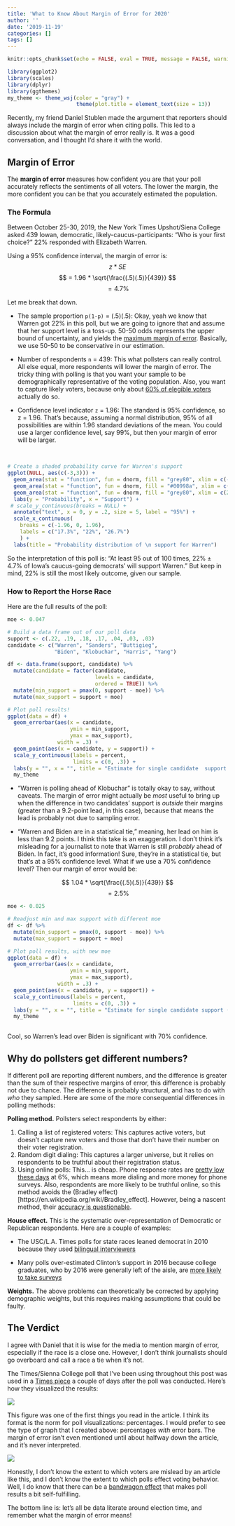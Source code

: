 ```yaml
---
title: 'What to Know About Margin of Error for 2020'
author: ''
date: '2019-11-19'
categories: []
tags: []
---
```


```r
knitr::opts_chunk$set(echo = FALSE, eval = TRUE, message = FALSE, warning = FALSE)

library(ggplot2)
library(scales)
library(dplyr)
library(ggthemes)
my_theme <- theme_wsj(color = "gray") +
                      theme(plot.title = element_text(size = 13))
```

Recently, my friend Daniel Stublen made the argument that reporters should always include the margin of error when citing polls. This led to a discussion about what the margin of error really is. It was a good conversation, and I thought I'd share it with the world. 


## Margin of Error

The **margin of error** measures how confident you are that your poll accurately reflects the sentiments of all voters. The lower the margin, the more confident you can be that you accurately estimated the population. 

### The Formula

Between October 25-30, 2019, the New York Times Upshot/Siena College asked 439 Iowan, democratic, likely-caucus-participants: "Who is your first choice?" 22% responded with Elizabeth Warren.

Using a 95% confidence interval, the margin of error is:
$$ z * SE $$
$$ = 1.96 * \sqrt{\frac{(.5)(.5)}{439}} $$
$$ = 4.7\% $$

Let me break that down. 

* The sample proportion `p(1-p)` = (.5)(.5): Okay, yeah we know that Warren got 22% in this poll, but we are going to ignore that and assume that her support level is a toss-up. 50-50 odds represents the upper bound of uncertainty, and yields the [maximum margin of error](https://abcnews.go.com/PollingUnit/sampling-error-means/story?id=5984818). Basically, we use 50-50 to be conservative in our estimation.

* Number of respondents `n` = 439: This what pollsters can really control. All else equal, more respondents will lower the margin of error. The tricky thing with polling is that you want your sample to be demographically representative of the voting population. Also, you want to capture likely voters, because only about [60% of elegible voters](https://fivethirtyeight.com/features/no-voter-turnout-wasnt-way-down-from-2012/) actually do so.

* Confidence level indicator `z` = 1.96: The standard is 95% confidence, so z = 1.96. That's because, assuming a normal distribution, 95% of all possibilities are within 1.96 standard deviations of the mean. You could use a larger confidence level, say 99%, but then your margin of error will be larger.

</br>

```r
# Create a shaded probability curve for Warren's support
ggplot(NULL, aes(c(-3,3))) +
  geom_area(stat = "function", fun = dnorm, fill = "grey80", xlim = c(-3, -2)) +
  geom_area(stat = "function", fun = dnorm, fill = "#00998a", xlim = c(-2, 2)) +
  geom_area(stat = "function", fun = dnorm, fill = "grey80", xlim = c(2, 3)) +
  labs(y = "Probability", x = "Support") + 
 # scale_y_continuous(breaks = NULL) + 
  annotate("text", x = 0, y = .2, size = 5, label = "95%") +
  scale_x_continuous(
    breaks = c(-1.96, 0, 1.96),
    labels = c("17.3%", "22%", "26.7%")
    ) +
  labs(title = "Probability distribution of \n support for Warren") 

```

So the interpretation of this poll is: "At least 95 out of 100 times, $22 \% \pm 4.7\%$ of Iowa's caucus-going democrats' will support Warren." But keep in mind, 22% is still the most likely outcome, given our sample. 


### How to Report the Horse Race

Here are the full results of the poll:

```r
moe <- 0.047

# Build a data frame out of our poll data
support <- c(.22, .19, .18, .17, .04, .03, .03)
candidate <- c("Warren", "Sanders", "Buttigieg",
               "Biden", "Klobuchar", "Harris", "Yang")

df <- data.frame(support, candidate) %>%
  mutate(candidate = factor(candidate,
                            levels = candidate,
                            ordered = TRUE)) %>% 
  mutate(min_support = pmax(0, support - moe)) %>%
  mutate(max_support = support + moe)

# Plot poll results!
ggplot(data = df) +
  geom_errorbar(aes(x = candidate,
                    ymin = min_support,
                    ymax = max_support),
                width = .3) +
  geom_point(aes(x = candidate, y = support)) + 
  scale_y_continuous(labels = percent,
                     limits = c(0, .3)) +
  labs(y = "", x = "", title = "Estimate for single candidate  support (95% confidence)") + 
  my_theme 
```

* "Warren is polling ahead of Klobuchar" is totally okay to say, without caveats. The margin of error might actually be *most* useful to bring up when the difference in two candidates' support is *outside* their margins (greater than a 9.2-point lead, in this case), because that means the lead is probably not due to sampling error. 

* "Warren and Biden are in a statistical tie," meaning, her lead on him is less than 9.2 points. I think this take is an exaggeration. I don't think it's misleading for a journalist to note that Warren is still *probably* ahead of Biden. In fact, it's good information! Sure, they're in a statistical tie, but that's at a 95% confidence level. What if we use a 70% confidence level? Then our margin of error would be:

$$ 1.04 * \sqrt{\frac{(.5)(.5)}{439}} $$
$$ = 2.5\% $$ 

```r
moe <- 0.025

# Readjust min and max support with different moe
df <- df %>%
  mutate(min_support = pmax(0, support - moe)) %>%
  mutate(max_support = support + moe)

# Plot poll results, with new moe
ggplot(data = df) +
  geom_errorbar(aes(x = candidate,
                    ymin = min_support,
                    ymax = max_support),
                width = .3) +
  geom_point(aes(x = candidate, y = support)) + 
  scale_y_continuous(labels = percent,
                     limits = c(0, .3)) +
  labs(y = "", x = "", title = "Estimate for single candidate support (confidence = 70%)") + 
  my_theme
  
```

Cool, so Warren's lead over Biden is significant with 70% confidence.


## Why do pollsters get different numbers?

If different poll are reporting different numbers, and the difference is greater than the sum of their respective margins of error, this difference is probably not due to chance. The difference is probably structural, and has to do with *who* they sampled. Here are some of the more consequential differences in polling methods: 


**Polling method.** Pollsters select respondents by either:

1. Calling a list of registered voters: This captures active voters, but doesn't capture new voters and those that don't have their number on their voter registration.
2. Random digit dialing: This captures a larger universe, but it relies on respondents to be truthful about their registration status.
3. Using online polls: This... is cheap. Phone response rates are [pretty low these days](https://www.pewresearch.org/fact-tank/2019/02/27/response-rates-in-telephone-surveys-have-resumed-their-decline/) at 6%, which means more dialing and more money for phone surveys. Also, respondents are more likely to be truthful online, so this method avoids the (Bradley effect)[https://en.wikipedia.org/wiki/Bradley_effect]. However, being a nascent method, their [accuracy is questionable](https://www.nytimes.com/2019/07/02/upshot/online-polls-analyzing-reliability.html).
    
**House effect.** This is the systematic over-representation of Democratic or Republican respondents. Here are a couple of examples:

* The USC/L.A. Times polls for state races leaned democrat in 2010 because they used [bilingual interviewers](https://fivethirtyeight.com/features/when-house-effects-become-bias/)  

* Many polls over-estimated Clinton's support in 2016 because college graduates, who by 2016 were generally left of the aisle, are [more likely to take surveys](https://www.aapor.org/Education-Resources/Reports/An-Evaluation-of-2016-Election-Polls-in-the-U-S.aspx)
    
**Weights.** The above problems can theoretically be corrected by applying demographic weights, but this requires making assumptions that could be faulty.

## The Verdict

I agree with Daniel that it is wise for the media to mention margin of error, especially if the race is a close one. However, I don't think journalists should go overboard and call a race a tie when it's not. 

The Times/Sienna College poll that I've been using throughout this post was used in a [Times piece](https://www.nytimes.com/2019/11/01/us/politics/iowa-poll-warren-biden.html) a couple of days after the poll was conducted. Here's how they visualized the results: 

![](https://i.imgur.com/ppEyQ9m.jpg)

This figure was one of the first things you read in the article. I think its format is the norm for poll visualizations: percentages. I would prefer to see the type of graph that I created above: percentages *with* error bars. The margin of error isn't even mentioned until about halfway down the article, and it's never interpreted. 

![](https://i.imgur.com/xaTQN9m.jpg)

Honestly, I don't know the extent to which voters are mislead by an article like this, and I don't know the extent to which polls effect voting behavior. Well, I do know that there can be a [bandwagon effect](http://researchdmr.com/Why_Are_Polls_Self_Fulfilling_Prophecies) that makes poll results a bit self-fulfilling. 

The bottom line is: let's all be data literate around election time, and remember what the margin of error means!


